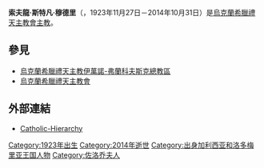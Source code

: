 {{Infobox Christian leader
| type        = Bishop
| name        = 索夫龍·斯特凡·穆德里
| title       = [[Bishop|Bishop]] of [[Ukrainian_Catholic_Eparchy_of_Ivano-Frankivsk|Ukrainian Catholic Eparchy of Ivano-Frankivsk]] (emeritus)
| image       = Bishop Sofron Mudryi.jpg
| alt         = 
| caption     = 
| church      = [[Ukrainian_Catholic_Church|Ukrainian Catholic Church]]
| archdiocese = 
| diocese     = 
| see         = [[Ukrainian_Catholic_Eparchy_of_Ivano-Frankivsk|Ukrainian Catholic Eparchy of Ivano-Frankivsk]]
| term        = 1997 - 2005
| predecessor = Jaroslaw Gabro 
| successor   = Michael Wiwczar
<!--   Orders   -->
| ordination     = 25 December 1958
| ordinated_by   = 
| consecration   = 
| consecrated_by = 
| rank           = 
<!--   Personal details   -->
| birth_date    = {{birth date|1923|11|27|df=y}}
| birth_place   = [[Złoczów|Złoczów]], [[Second_Polish_Republic|Second Polish Republic]]<br><small>(now Zolochiv, [[Ukraine|Ukraine]])</small>
| death_date    = {{death date and age|2014|10|31|1923|11|27}}
| death_place   = 
| previous_post = prelate
}}

'''索夫龍·斯特凡·穆德里'''（{{Lang-en|'''Sofron Stefan Mudry'''}}，1923年11月27日－2014年10月31日）是[[烏克蘭|烏克蘭]][[烏克蘭希臘禮天主教會|希臘禮天主教會]][[主教|主教]]。

== 參見 ==
* [[烏克蘭希臘禮天主教伊萬諾-弗蘭科夫斯克總教區|烏克蘭希臘禮天主教伊萬諾-弗蘭科夫斯克總教區]]
* [[烏克蘭希臘禮天主教會|烏克蘭希臘禮天主教會]]

== 外部連結 ==
*[http://www.catholic-hierarchy.org/bishop/bmudry.html Catholic-Hierarchy] {{Wayback|url=http://www.catholic-hierarchy.org/bishop/bmudry.html |date=20201104015042 }}

{{DEFAULTSORT: Mudry, S}}
[[Category:1923年出生|Category:1923年出生]]
[[Category:2014年逝世|Category:2014年逝世]]
[[Category:出身加利西亚和洛多梅里亚王国人物|Category:出身加利西亚和洛多梅里亚王国人物]]
[[Category:佐洛乔夫人|Category:佐洛乔夫人]]